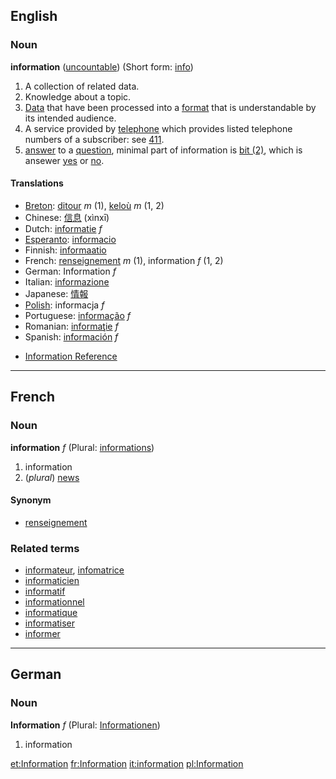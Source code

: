 ==English==
===Noun===
'''information''' ([[uncountable]]) (Short form: [[info]])

# A collection of related data.
# Knowledge about a topic.
# [[Data]] that have been processed into a [[format]] that is understandable by its intended audience.
# A service provided by [[telephone]] which provides listed telephone numbers of a subscriber: see [[411]].
# [[answer]] to a [[question]], minimal part of information is [[Bit#bit_.282.29|bit (2)]], which is ansewer [[yes]] or [[no]].

====Translations====
*[[Breton]]: [[ditour]] ''m'' (1), [[keloù]] ''m'' (1, 2)
*Chinese: [[信息]] (xìnxī)
*Dutch: [[informatie]] ''f''
*[[Esperanto]]: [[informacio]]
*Finnish: [[informaatio]]
*French: [[renseignement]] ''m'' (1), information ''f'' (1, 2)
*German: Information ''f''
*Italian: [[informazione]]
*Japanese: [[情報]]
*[[Polish]]: informacja ''f''
*Portuguese: [[informação]] ''f''
*Romanian: [[informaţie]] ''f''
*Spanish: [[información]] ''f''

*[http://www.referencenter.com Information Reference]

----

==French==
===Noun===
'''information''' ''f'' (Plural: [[informations]])

# information
# (''plural'') [[news]]

====Synonym====
*[[renseignement]]

===Related terms===
*[[informateur]], [[infomatrice]]
*[[informaticien]]
*[[informatif]]
*[[informationnel]]
*[[informatique]]
*[[informatiser]]
*[[informer]]

----
==German==
===Noun===
'''Information''' ''f'' (Plural: [[Informationen]])

# information

[[et:Information]]
[[fr:Information]]
[[it:information]]
[[pl:Information]]